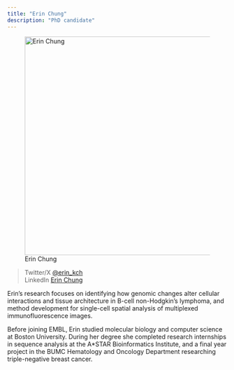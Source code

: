 ```yaml
---
title: "Erin Chung"
description: "PhD candidate"
---
```


![Erin Chung](chung_photo_s.jpeg){width=500 fig-align="center"}

>Twitter/X         [@erin_kch](https://twitter.com/erin_kch) \
>LinkedIn          [Erin Chung](https://www.linkedin.com/in/erin-kch/) \

Erin's research focuses on identifying how genomic changes alter cellular interactions and tissue architecture in B-cell non-Hodgkin's lymphoma, and method development for single-cell spatial analysis of multiplexed immunofluorescence images.

Before joining EMBL, Erin studied molecular biology and computer science at Boston University. During her degree she completed research internships in sequence analysis at the A*STAR Bioinformatics Institute, and a final year project in the BUMC Hematology and Oncology Department researching triple-negative breast cancer. 

